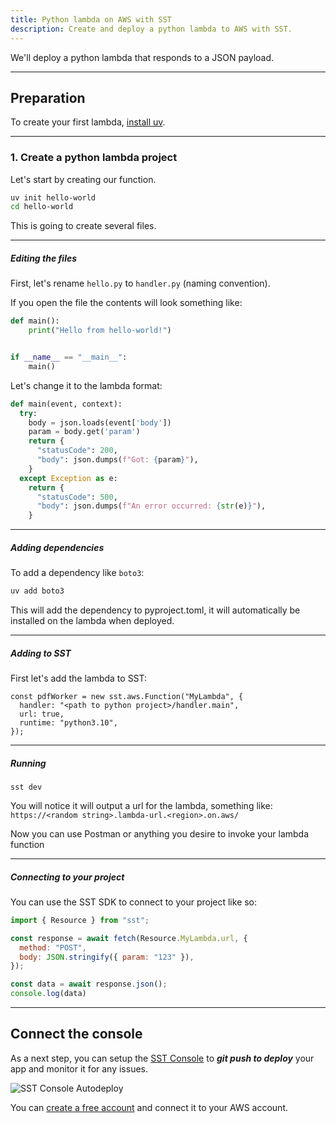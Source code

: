 ---
title: Python lambda on AWS with SST
description: Create and deploy a python lambda to AWS with SST.
---

We'll deploy a python lambda that responds to a JSON payload.

---

## Preparation

To create your first lambda, [install uv](https://docs.astral.sh/uv/getting-started/installation/).

---

### 1. Create a python lambda project

Let's start by creating our function.

```bash
uv init hello-world
cd hello-world
```

This is going to create several files.

---

##### Editing the files

First, let's rename `hello.py` to `handler.py` (naming convention).

If you open the file the contents will look something like:
```py
def main():
    print("Hello from hello-world!")


if __name__ == "__main__":
    main()

```
Let's change it to the lambda format:

```py
def main(event, context):
  try:
    body = json.loads(event['body'])
    param = body.get('param')
    return {
      "statusCode": 200,
      "body": json.dumps(f"Got: {param}"),
    }
  except Exception as e:
    return {
      "statusCode": 500,
      "body": json.dumps(f"An error occurred: {str(e)}"),
    }
```

---

##### Adding dependencies

To add a dependency like `boto3`:

```bash
uv add boto3
```

This will add the dependency to pyproject.toml, it will automatically be installed on the lambda when deployed.

---

##### Adding to SST

First let's add the lambda to SST:
```
const pdfWorker = new sst.aws.Function("MyLambda", {
  handler: "<path to python project>/handler.main",
  url: true,
  runtime: "python3.10",
});
```

---

##### Running

`sst dev`

You will notice it will output a url for the lambda, something like:
`https://<random string>.lambda-url.<region>.on.aws/`

Now you can use Postman or anything you desire to invoke your lambda function

---

##### Connecting to your project

You can use the SST SDK to connect to your project like so:

```js
import { Resource } from "sst";

const response = await fetch(Resource.MyLambda.url, {
  method: "POST",
  body: JSON.stringify({ param: "123" }),
});

const data = await response.json();
console.log(data)
```

---

## Connect the console

As a next step, you can setup the [SST Console](/docs/console/) to _**git push to deploy**_ your app and monitor it for any issues. 

![SST Console Autodeploy](../../../../../assets/docs/start/sst-console-autodeploy.png)

You can [create a free account](https://console.sst.dev) and connect it to your AWS account.

